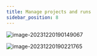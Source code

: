 ```yaml
---
title: Manage projects and runs
sidebar_position: 8
---
```


![image-20231220190149067](./imgs/manage-projects-in-a-single-console/image-20231220190149067.png)

![image-20231220190221765](./imgs/manage-projects-in-a-single-console/image-20231220190221765.png)
